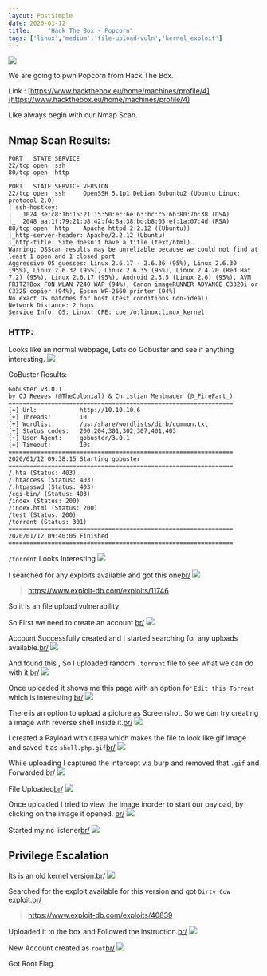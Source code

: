 ```yaml
---
layout: PostSimple
date: 2020-01-12
title:     "Hack The Box - Popcorn"
tags: ['linux','medium','file-upload-vuln','kernel_exploit']
---
```


![](https://raw.githubusercontent.com/ghostbyt3/ghostbyt3.github.io/master/public/static/images/htb-popcorn/1.png)

We are going to pwn Popcorn from Hack The Box.

Link : [https://www.hackthebox.eu/home/machines/profile/4](https://www.hackthebox.eu/home/machines/profile/4)


Like always begin with our Nmap Scan.

## Nmap Scan Results:

```
PORT   STATE SERVICE
22/tcp open  ssh
80/tcp open  http

PORT   STATE SERVICE VERSION
22/tcp open  ssh     OpenSSH 5.1p1 Debian 6ubuntu2 (Ubuntu Linux; protocol 2.0)
| ssh-hostkey: 
|   1024 3e:c8:1b:15:21:15:50:ec:6e:63:bc:c5:6b:80:7b:38 (DSA)
|_  2048 aa:1f:79:21:b8:42:f4:8a:38:bd:b8:05:ef:1a:07:4d (RSA)
80/tcp open  http    Apache httpd 2.2.12 ((Ubuntu))
|_http-server-header: Apache/2.2.12 (Ubuntu)
|_http-title: Site doesn't have a title (text/html).
Warning: OSScan results may be unreliable because we could not find at least 1 open and 1 closed port
Aggressive OS guesses: Linux 2.6.17 - 2.6.36 (95%), Linux 2.6.30 (95%), Linux 2.6.32 (95%), Linux 2.6.35 (95%), Linux 2.4.20 (Red Hat 7.2) (95%), Linux 2.6.17 (95%), Android 2.3.5 (Linux 2.6) (95%), AVM FRITZ!Box FON WLAN 7240 WAP (94%), Canon imageRUNNER ADVANCE C3320i or C3325 copier (94%), Epson WF-2660 printer (94%)
No exact OS matches for host (test conditions non-ideal).
Network Distance: 2 hops
Service Info: OS: Linux; CPE: cpe:/o:linux:linux_kernel
```

### HTTP:

Looks like an normal webpage, Lets do Gobuster and see if anything interesting.
![](https://raw.githubusercontent.com/ghostbyt3/ghostbyt3.github.io/master/public/static/images/htb-popcorn/2.png)

GoBuster Results:
```
Gobuster v3.0.1
by OJ Reeves (@TheColonial) & Christian Mehlmauer (@_FireFart_)
===============================================================
[+] Url:            http://10.10.10.6
[+] Threads:        10
[+] Wordlist:       /usr/share/wordlists/dirb/common.txt
[+] Status codes:   200,204,301,302,307,401,403
[+] User Agent:     gobuster/3.0.1
[+] Timeout:        10s
===============================================================
2020/01/12 09:38:15 Starting gobuster
===============================================================
/.hta (Status: 403)
/.htaccess (Status: 403)
/.htpasswd (Status: 403)
/cgi-bin/ (Status: 403)
/index (Status: 200)
/index.html (Status: 200)
/test (Status: 200)
/torrent (Status: 301)
===============================================================
2020/01/12 09:40:05 Finished
===============================================================
```


``/torrent`` Looks Interesting
![](https://raw.githubusercontent.com/ghostbyt3/ghostbyt3.github.io/master/public/static/images/htb-popcorn/3.png)

I searched for any exploits available and got this one[br/](br/)
![](https://raw.githubusercontent.com/ghostbyt3/ghostbyt3.github.io/master/public/static/images/htb-popcorn/4.png)

> https://www.exploit-db.com/exploits/11746

So it is an file upload vulnerability

So First we need to create an account [br/](br/)
![](https://raw.githubusercontent.com/ghostbyt3/ghostbyt3.github.io/master/public/static/images/htb-popcorn/5.png)

Account Successfully created and I started searching for any uploads available.[br/](br/)
![](https://raw.githubusercontent.com/ghostbyt3/ghostbyt3.github.io/master/public/static/images/htb-popcorn/6.png)

And found this , So I uploaded random ``.torrent`` file to see what we can do with it.[br/](br/)
![](https://raw.githubusercontent.com/ghostbyt3/ghostbyt3.github.io/master/public/static/images/htb-popcorn/7.png)

Once uploaded it shows me this page with an option for ``Edit this Torrent`` which is interesting.[br/](br/)
![](https://raw.githubusercontent.com/ghostbyt3/ghostbyt3.github.io/master/public/static/images/htb-popcorn/8.png)

There is an option to upload a picture as Screenshot. So we can try creating a image with reverse shell inside it.[br/](br/)
![](https://raw.githubusercontent.com/ghostbyt3/ghostbyt3.github.io/master/public/static/images/htb-popcorn/9.png)

I created a Payload with ``GIF89`` which makes the file to look like gif image and saved it as ``shell.php.gif``[br/](br/)
![](https://raw.githubusercontent.com/ghostbyt3/ghostbyt3.github.io/master/public/static/images/htb-popcorn/10.png)

While uploading I captured the intercept via burp and removed that ``.gif`` and Forwarded.[br/](br/)
![](https://raw.githubusercontent.com/ghostbyt3/ghostbyt3.github.io/master/public/static/images/htb-popcorn/11.png)

File Uploaded[br/](br/)
![](https://raw.githubusercontent.com/ghostbyt3/ghostbyt3.github.io/master/public/static/images/htb-popcorn/12.png)

Once uploaded I tried to view the image inorder to start our payload, by clicking on the image it opened. [br/](br/)
![](https://raw.githubusercontent.com/ghostbyt3/ghostbyt3.github.io/master/public/static/images/htb-popcorn/13.png)

Started my nc listener[br/](br/)
![](https://raw.githubusercontent.com/ghostbyt3/ghostbyt3.github.io/master/public/static/images/htb-popcorn/14.png)

## Privilege Escalation

Its is an old kernel version.[br/](br/)
![](https://raw.githubusercontent.com/ghostbyt3/ghostbyt3.github.io/master/public/static/images/htb-popcorn/15.png)

Searched for the exploit available for this version and got ``Dirty Cow`` exploit.[br/](br/)
> https://www.exploit-db.com/exploits/40839

Uploaded it to the box and Followed the instruction.[br/](br/)
![](https://raw.githubusercontent.com/ghostbyt3/ghostbyt3.github.io/master/public/static/images/htb-popcorn/16.png)

New Account created as ``root``[br/](br/)
![](https://raw.githubusercontent.com/ghostbyt3/ghostbyt3.github.io/master/public/static/images/htb-popcorn/17.png)

Got Root Flag.
 

